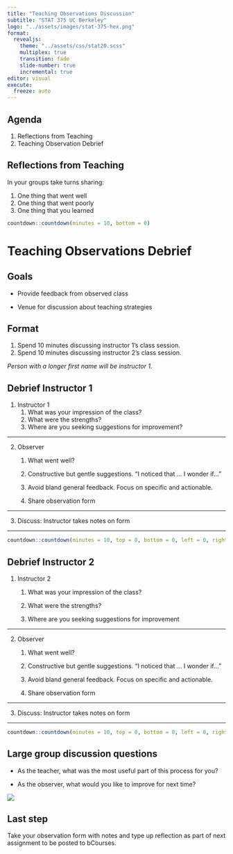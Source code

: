 ```yaml
---
title: "Teaching Observations Discussion"
subtitle: "STAT 375 UC Berkeley"
logo: "../assets/images/stat-375-hex.png"
format: 
  revealjs:
    theme: "../assets/css/stat20.scss"
    multiplex: true
    transition: fade
    slide-number: true
    incremental: true 
editor: visual
execute:
  freeze: auto
---
```


## Agenda

1.  Reflections from Teaching
2.  Teaching Observation Debrief

## Reflections from Teaching

In your groups take turns sharing:

1.  One thing that went well
2.  One thing that went poorly
3.  One thing that you learned

```r
countdown::countdown(minutes = 10, bottom = 0)
```

# Teaching Observations Debrief

## **Goals**

-   Provide feedback from observed class

-   Venue for discussion about teaching strategies

## Format

::: nonincremental
1.  Spend 10 minutes discussing instructor 1's class session.
2.  Spend 10 minutes discussing instructor 2's class session.
:::

*Person with a longer first name will be instructor 1.*

## **Debrief Instructor 1**

1.  Instructor 1
    1.  What was your impression of the class?
    2.  What were the strengths?
    3.  Where are you seeking suggestions for improvement?

---

2.  Observer
    1.  What went well?

    2.  Constructive but gentle suggestions. "I noticed that ... I wonder if..."

    3.  Avoid bland general feedback. Focus on specific and actionable.

    4.  Share observation form

---

3.  Discuss: Instructor takes notes on form

---

```r
countdown::countdown(minutes = 10, top = 0, bottom = 0, left = 0, right = 0, font_size = "5em")
```

## Debrief Instructor 2

::: nonincremental
1.  Instructor 2
    1.  What was your impression of the class?

    2.  What were the strengths?

    3.  Where are you seeking suggestions for improvement
:::

---

::: nonincremental

2.  Observer
    1.  What went well?

    2.  Constructive but gentle suggestions. "I noticed that ... I wonder if..."

    3.  Avoid bland general feedback. Focus on specific and actionable.

    4.  Share observation form
:::

---

3.  Discuss: Instructor takes notes on form

---

```r
countdown::countdown(minutes = 10, top = 0, bottom = 0, left = 0, right = 0, font_size = "5em")
```

## Large group discussion questions

:::poll

-   As the teacher, what was the most useful part of this process for you?

-   As the observer, what would you like to improve for next time?

:::

![](images/observation-cycle.png)

## Last step

Take your observation form with notes and type up reflection as part of next assignment to be posted to bCourses.

